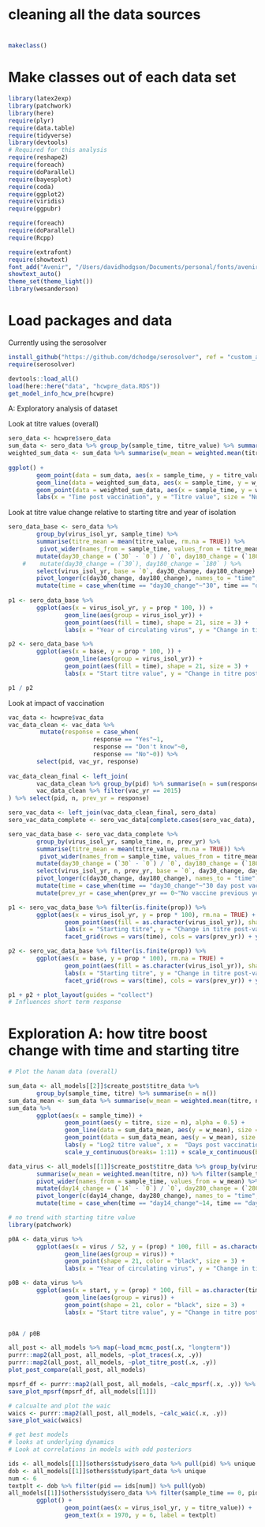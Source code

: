 
# cleaning all the data sources
#
```r

makeclass()

```

# Make classes out of each data set
```r

library(latex2exp)
library(patchwork)
library(here)
require(plyr)
require(data.table)
require(tidyverse)
library(devtools)
# Required for this analysis
require(reshape2)
require(foreach)
require(doParallel)
require(bayesplot)
require(coda)
require(ggplot2)
require(viridis)
require(ggpubr)

require(foreach)
require(doParallel)
require(Rcpp)

require(extrafont)
require(showtext)
font_add("Avenir", "/Users/davidhodgson/Documents/personal/fonts/avenir_ff/AvenirLTStd-Book.otf")  
showtext_auto()
theme_set(theme_light())
library(wesanderson)

```

# Load packages and data
Currently using the serosolver 
```r

install_github("https://github.com/dchodge/serosolver", ref = "custom_ab")
require(serosolver)

devtools::load_all()
load(here::here("data", "hcwpre_data.RDS"))
get_model_info_hcw_pre(hcwpre)

````

################################################
######## A: Exploratory analysis of dataset ########
################################################
######## Look at titre values (overall)
```r

sero_data <- hcwpre$sero_data
sum_data <- sero_data %>% group_by(sample_time, titre_value) %>% summarise(n = n()) 
weighted_sum_data <- sum_data %>% summarise(w_mean = weighted.mean(titre_value, n, na.rm = TRUE))
 
ggplot() +
        geom_point(data = sum_data, aes(x = sample_time, y = titre_value, size = n), fill = "black", alpha = 0.5) +
        geom_line(data = weighted_sum_data, aes(x = sample_time, y = w_mean), color = "red", size = 1) +
        geom_point(data = weighted_sum_data, aes(x = sample_time, y = w_mean), shape = 21, fill = "red", size = 5) + 
        labs(x = "Time post vaccination", y = "Titre value", size = "Number of samples")

```

######## Look at titre value change relative to starting titre and year of isolation

```r

sero_data_base <- sero_data %>% 
        group_by(virus_isol_yr, sample_time) %>%
        summarise(titre_mean = mean(titre_value, rm.na = TRUE)) %>%
         pivot_wider(names_from = sample_time, values_from = titre_mean) %>%
        mutate(day30_change = (`30` - `0`) / `0`, day180_change = (`180` - `0`) / `0`) %>%
    #    mutate(day30_change = (`30`), day180_change = `180` ) %>%
        select(virus_isol_yr, base = `0`, day30_change, day180_change) %>%
        pivot_longer(c(day30_change, day180_change), names_to = "time", values_to = "prop") %>%
        mutate(time = case_when(time == "day30_change"~"30", time == "day180_change"~"180"))
 
p1 <- sero_data_base %>%
        ggplot(aes(x = virus_isol_yr, y = prop * 100, )) +
                geom_line(aes(group = virus_isol_yr)) +
                geom_point(aes(fill = time), shape = 21, size = 3) +
                labs(x = "Year of circulating virus", y = "Change in titre post-vac (%)", fill = "Days post-vac")

p2 <- sero_data_base %>%
        ggplot(aes(x = base, y = prop * 100, )) +
                geom_line(aes(group = virus_isol_yr)) +
                geom_point(aes(fill = time), shape = 21, size = 3) +
                labs(x = "Start titre value", y = "Change in titre post-vac (%)", fill = "Days post-vac")

p1 / p2

```

######## Look at impact of vaccination

```r

vac_data <- hcwpre$vac_data
vac_data_clean <- vac_data %>%
         mutate(response = case_when(
                        response == "Yes"~1,
                        response == "Don't know"~0,
                        response == "No"~0)) %>%
        select(pid, vac_yr, response)
        
vac_data_clean_final <- left_join(
        vac_data_clean %>% group_by(pid) %>% summarise(n = sum(response)),
        vac_data_clean %>% filter(vac_yr == 2015)
) %>% select(pid, n, prev_yr = response)

sero_vac_data <- left_join(vac_data_clean_final, sero_data)
sero_vac_data_complete <- sero_vac_data[complete.cases(sero_vac_data), ]

sero_vac_data_base <- sero_vac_data_complete %>% 
        group_by(virus_isol_yr, sample_time, n, prev_yr) %>%
        summarise(titre_mean = mean(titre_value, rm.na = TRUE)) %>%
         pivot_wider(names_from = sample_time, values_from = titre_mean) %>%
        mutate(day30_change = (`30` - `0`) / `0`, day180_change = (`180` - `0`) / `0`) %>%
        select(virus_isol_yr, n, prev_yr, base = `0`, day30_change, day180_change) %>%
        pivot_longer(c(day30_change, day180_change), names_to = "time", values_to = "prop") %>%
        mutate(time = case_when(time == "day30_change"~"30 day post vac", time == "day180_change"~"180 days post vac")) %>%
        mutate(prev_yr = case_when(prev_yr == 0~"No vaccine previous year", prev_yr == 1~"Vaccine previous year"))

p1 <- sero_vac_data_base %>% filter(is.finite(prop)) %>%
        ggplot(aes(x = virus_isol_yr, y = prop * 100), rm.na = TRUE) +
                geom_point(aes(fill = as.character(virus_isol_yr)), shape = 21, size = 2, alpha = 0.8, position = position_dodge(width = 0.5)) +
                labs(x = "Starting titre", y = "Change in titre post-vac (%)", fill = "Year of circulating virus") + 
                facet_grid(rows = vars(time), cols = vars(prev_yr)) + ylim(0, 350)

p2 <- sero_vac_data_base %>% filter(is.finite(prop)) %>%
        ggplot(aes(x = base, y = prop * 100), rm.na = TRUE) +
                geom_point(aes(fill = as.character(virus_isol_yr)), shape = 21, size = 2, alpha = 0.8, position = position_dodge(width = 0.5)) +
                labs(x = "Starting titre", y = "Change in titre post-vac (%)", fill = "Year of circulating virus") + 
                facet_grid(rows = vars(time), cols = vars(prev_yr)) + ylim(0, 350)

p1 + p2 + plot_layout(guides = "collect")
# Influences short term response 
```




# Exploration A: how titre boost change with time and starting titre

```r

# Plot the hanam data (overall)

sum_data <- all_models[[2]]$create_post$titre_data %>% 
        group_by(sample_time, titre) %>% summarise(n = n()) 
sum_data_mean <- sum_data %>% summarise(w_mean = weighted.mean(titre, n)) 
sum_data %>%
        ggplot(aes(x = sample_time)) + 
                geom_point(aes(y = titre, size = n), alpha = 0.5) + 
                geom_line(data = sum_data_mean, aes(y = w_mean), size = 1, color = "red") + 
                geom_point(data = sum_data_mean, aes(y = w_mean), size = 5, color = "white", fill = "red", shape = 23) +
                labs(y = "Log2 titre value", x =  "Days post vaccination") + 
                scale_y_continuous(breaks= 1:11) + scale_x_continuous(breaks= c(0, 14, 21, 280))

data_virus <- all_models[[1]]$create_post$titre_data %>% group_by(virus, sample_time, titre) %>% summarise(n = n()) %>%
        summarise(w_mean = weighted.mean(titre, n)) %>% filter(sample_time %in% c(0, 14, 280)) %>%
        pivot_wider(names_from = sample_time, values_from = w_mean) %>%
        mutate(day14_change = (`14` - `0`) / `0`, day280_change = (`280` - `0`) / `0`) %>% select(virus, start = `0`, day14_change, day280_change) %>%
        pivot_longer(c(day14_change, day280_change), names_to = "time", values_to = "prop") %>%
        mutate(time = case_when(time == "day14_change"~14, time == "day280_change"~280))

# no trend with starting titre value
library(patchwork)

p0A <- data_virus %>% 
        ggplot(aes(x = virus / 52, y = (prop) * 100, fill = as.character(time))) + 
                geom_line(aes(group = virus)) + 
                geom_point(shape = 21, color = "black", size = 3) + 
                labs(x = "Year of circulating virus", y = "Change in titre post-vac (%)", fill = "Days post-vac")

p0B <- data_virus %>% 
        ggplot(aes(x = start, y = (prop) * 100, fill = as.character(time))) + 
                geom_line(aes(group = virus)) + 
                geom_point(shape = 21, color = "black", size = 3) + 
                labs(x = "Start titre value", y = "Change in titre post-vac (%)", fill = "Days post-vac")


p0A / p0B


````


```r

all_post <- all_models %>% map(~load_mcmc_post(.x, "longterm"))
purrr::map2(all_post, all_models, ~plot_traces(.x, .y))
purrr::map2(all_post, all_models, ~plot_titre_post(.x, .y))
plot_post_compare(all_post, all_models)

mpsrf_df <- purrr::map2(all_post, all_models, ~calc_mpsrf(.x, .y)) %>% bind_rows
save_plot_mpsrf(mpsrf_df, all_models[[1]])

# calcualte and plot the waic
waics <- purrr::map2(all_post, all_models, ~calc_waic(.x, .y))
save_plot_waic(waics)

# get best models
# looks at underlying dynamics
# Look at correlations in models with odd posteriors

ids <- all_models[[1]]$others$study$sero_data %>% pull(pid) %>% unique 
dob <- all_models[[1]]$others$study$part_data %>% unique 
num <- 6
textplt <- dob %>% filter(pid == ids[num]) %>% pull(yob)
all_models[[1]]$others$study$sero_data %>% filter(sample_time == 0, pid == ids[num]) %>%
        ggplot() + 
                geom_point(aes(x = virus_isol_yr, y = titre_value)) +
                geom_text(x = 1970, y = 6, label = textplt)


```

